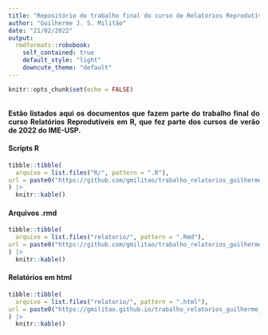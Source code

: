 ```yaml
---
title: "Repositório do trabalho final do curso de Relatórios Reprodutíveis com R"
author: "Guilherme J. S. Militão"
date: "21/02/2022"
output:
  rmdformats::robobook:
    self_contained: true
    default_style: "light"
    downcute_theme: "default"
---
```

<style>
body {
text-align: justify}
</style>


```r
knitr::opts_chunk$set(echo = FALSE)
```
<br>
**Estão listados aqui os documentos que fazem parte do trabalho final do curso Relatórios Reprodutíveis em R, que fez parte dos cursos de verão de 2022 do IME-USP.**
<br>

#### Scripts R

```r

tibble::tibble(
  arquivo = list.files("R/", pattern = ".R"),
url = paste0("https://github.com/gmilitao/trabalho_relatorios_guilherme_militao/blob/master/R/", arquivo)
) |> 
  knitr::kable()


```


#### Arquivos .rmd

```r

tibble::tibble(
  arquivo = list.files("relatorio/", pattern = ".Rmd"),
url = paste0("https://github.com/gmilitao/trabalho_relatorios_guilherme_militao/blob/master/relatorio/", arquivo)
) |> 
  knitr::kable()

```



#### Relatórios em html

```r

tibble::tibble(
  arquivo = list.files("relatorio/", pattern = ".html"),
url = paste0("https://gmilitao.github.io/trabalho_relatorios_guilherme_militao/relatorio/", arquivo)
) |> 
  knitr::kable()

```




